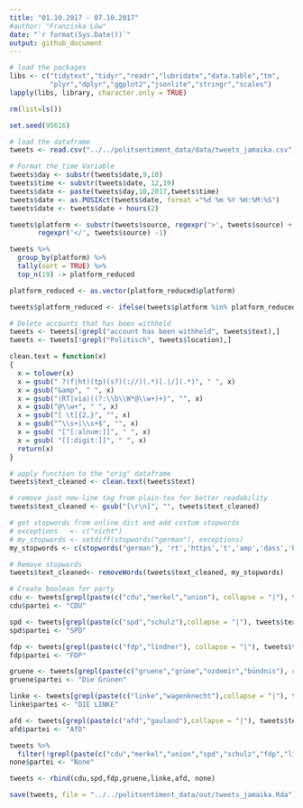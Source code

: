 ```yaml
---
title: "01.10.2017 - 07.10.2017"
#author: "Franziska Löw"
date: "`r format(Sys.Date())`"
output: github_document
---
```


```r
# load the packages
libs <- c("tidytext","tidyr","readr","lubridate","data.table","tm",
          "plyr","dplyr","ggplot2","jsonlite","stringr","scales")
lapply(libs, library, character.only = TRUE)
```

```r
rm(list=ls())

set.seed(95616)

# load the dataframe
tweets <- read.csv("../../politsentiment_data/data/tweets_jamaika.csv")

# Format the time Variable
tweets$day <- substr(tweets$date,9,10)
tweets$time <- substr(tweets$date, 12,19)
tweets$date <- paste(tweets$day,10,2017,tweets$time)
tweets$date <- as.POSIXct(tweets$date, format ="%d %m %Y %H:%M:%S")
tweets$date <- tweets$date + hours(2)
```

```r
tweets$platform <- substr(tweets$source, regexpr('>', tweets$source) + 1, 
       regexpr('</', tweets$source) -1)

tweets %>%
  group_by(platform) %>%
  tally(sort = TRUE) %>%
  top_n(19) -> platform_reduced

platform_reduced <- as.vector(platform_reduced$platform)

tweets$platform_reduced <- ifelse(tweets$platform %in% platform_reduced, tweets$platform, "Other")
```

```r
# Delete accounts that has been withheld
tweets <- tweets[!grepl("account has been withheld", tweets$text),]
tweets <- tweets[!grepl("Politisch", tweets$location),]
```

```r
clean.text = function(x)
{
  x = tolower(x)
  x = gsub(" ?(f|ht)(tp)(s?)(://)(.*)[.|/](.*)", " ", x)
  x = gsub("&amp", " ", x)
  x = gsub("(RT|via)((?:\\b\\W*@\\w+)+)", "", x)
  x = gsub("@\\w+", " ", x)
  x = gsub("[ \t]{2,}", "", x)
  x = gsub("^\\s+|\\s+$", "", x) 
  x = gsub( "[^[:alnum:]]", " ", x)
  x = gsub( "[[:digit:]]", " ", x)
  return(x)
}

# apply function to the "orig" dataframe
tweets$text_cleaned <- clean.text(tweets$text)

# remove just new-line tag from plain-tex for better readability
tweets$text_cleaned <- gsub("[\r\n]", "", tweets$text_cleaned)

# get stopwords from online dict and add costum stopwords
# exceptions   <- c("nicht")
# my_stopwords <- setdiff(stopwords("german"), exceptions)
my_stopwords <- c(stopwords("german"), 'rt','https','t','amp','dass','beim','co','via',"live","video","uhr","jamaika")

# Remove stopwords
tweets$text_cleaned<- removeWords(tweets$text_cleaned, my_stopwords)
```

```r
# Create boolean for party
cdu <- tweets[grepl(paste(c("cdu","merkel","union"), collapse = "|"), tweets$text, ignore.case = T),]
cdu$partei <- "CDU"

spd <- tweets[grepl(paste(c("spd","schulz"),collapse = "|"), tweets$text, ignore.case = T), ]
spd$partei <- "SPD"

fdp <- tweets[grepl(paste(c("fdp","lindner"), collapse = "|"), tweets$text, ignore.case = T),]
fdp$partei <- "FDP"

gruene <- tweets[grepl(paste(c("gruene","grüne","ozdemir","bündnis"), collapse = "|"), tweets$text, ignore.case=T),]
gruene$partei <- "Die Grünen"

linke <- tweets[grepl(paste(c("linke","wagenknecht"),collapse = "|"), tweets$text, ignore.case=T),]
linke$partei <- "DIE LINKE"

afd <- tweets[grepl(paste(c("afd","gauland"),collapse = "|"), tweets$text, ignore.case=T),]
afd$partei <- "AfD"

tweets %>%
  filter(!grepl(paste(c("cdu","merkel","union","spd","schulz","fdp","lindner","gruene","grüne","ozdemir","bündnis","linke","wagenknecht","afd","gauland"), collapse = "|"), tweets$text, ignore.case=T)) ->none
none$partei <- "None"

tweets <- rbind(cdu,spd,fdp,gruene,linke,afd, none)
```

```r
save(tweets, file = "../../politsentiment_data/out/tweets_jamaika.Rda")
```
